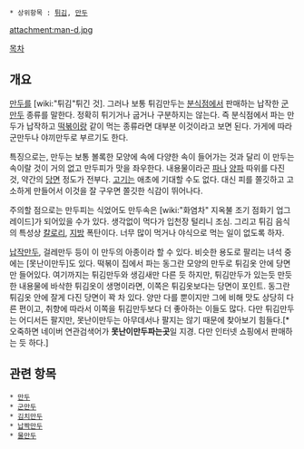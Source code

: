  * 상위항목 : [[튀김]], [[만두]]

attachment:man-d.jpg

[[목차]]
== 개요 ==
[[만두]]를 [wiki:"튀김"튀긴 것]. 그러나 보통 튀김만두는 [[분식점]]에서 판매하는 납작한 [[군만두]] 종류를 말한다. 정확히 튀기거나 굽거나 구분하지는 않는다. 즉 분식점에서 파는 만두가 납작하고 [[떡볶이]]랑 같이 먹는 종류라면 대부분 이것이라고 보면 된다. 가게에 따라 군만두나 야끼만두로 부르기도 한다.

특징으로는, 만두는 보통 볼록한 모양에 속에 다양한 속이 들어가는 것과 달리 이 만두는 속이랄 것이 거의 없고 만두피가 맛을 좌우한다. 내용물이라곤 [[파]]나 [[양파]] 따위를 다진 것, 약간의 [[당면]] 정도가 전부다. [[고기]]는 애초에 기대할 수도 없다. 대신 피를 쫄깃하고 고소하게 만들어서 이것을 잘 구우면 쫄깃한 식감이 뛰어나다.

주의할 점으로는 만두피는 식었어도 만두속은 [wiki:"화염차" 지옥불 조기 점화기 업그레이드]가 되어있을 수가 있다. 생각없이 먹다가 입천장 털리니 조심. 그리고 튀김 음식의 특성상 [[칼로리]], [[지방]] 폭탄이다. 너무 많이 먹거나 야식으로 먹는 일이 없도록 하자.

[[납작만두]], 걸레만두 등이 이 만두의 아종이라 할 수 있다. 비슷한 용도로 팔리는 녀석 중에는 [못난이만두]도 있다. 떡볶이 집에서 파는 동그란 모양의 만두로 튀김옷 안에 당면만 들어있다. 여기까지는 튀김만두와 생김새만 다른 듯 하지만, 튀김만두가 있는듯 만듯한 내용물에 바삭한 튀김옷이 생명이라면, 이쪽은 튀김옷보다는 당면이 포인트. 동그란 튀김옷 안에 잘게 다진 당면이 꽉 차 있다. 양만 다를 뿐이지만 그에 비해 맛도 상당히 다른 편이고, 취향에 따라서 이쪽을 튀김만두보다 더 좋아하는 이들도 많다. 다만 튀김만두는 어디서든 팔지만, 못난이만두는 아무데서나 팔지는 않기 때문에 찾아보기 힘들다.[* 오죽하면 네이버 연관검색어가 '''못난이만두파는곳'''일 지경. 다만 인터넷 쇼핑에서 판매하는 듯 하다.]

== 관련 항목 ==
 * [[만두]]
 * [[군만두]]
 * [[김치만두]]
 * [[납짝만두]]
 * [[물만두]]
